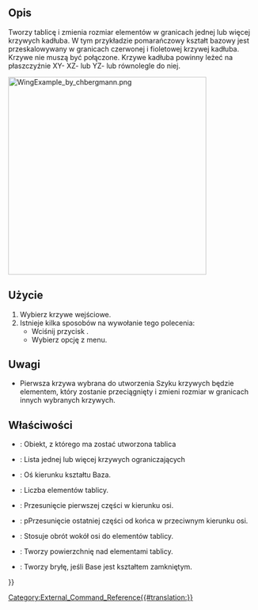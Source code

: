 <languages/>

{{Docnav/pl
|
|[[CurvedShapes_CurvedSegment/pl|Segment krzywizny]]
|[[CurvedShapes Workbench/pl|środowisko pracy Kształty zakrzywione]]
|IconL=
|IconR=CurvedShapes_CurvedSegment.svg
|IconC=CurvedShapes_workbench_icon.svg
}}

{{GuiCommand/pl
|Name=CurvedShapes CurvedArray
|Name/pl=Kształty Zakrzywione: Szyk krzywych
|MenuLocation=Curved Shapes → Curved Array
|Workbenches=[[CurvedShapes_Workbench/pl|Kształty Zakrzywione]]
|Shortcut=
|SeeAlso=
}}

<span id="Description"></span>
==Opis==

Tworzy tablicę i zmienia rozmiar elementów w granicach jednej lub więcej krzywych kadłuba. W tym przykładzie pomarańczowy kształt bazowy jest przeskalowywany w granicach czerwonej i fioletowej krzywej kadłuba. Krzywe nie muszą być połączone. Krzywe kadłuba powinny leżeć na płaszczyźnie XY- XZ- lub YZ- lub równolegle do niej.

[[Image:WingExample_by_chbergmann.png|400px]]
{{Caption|Obrazek z [https://github.com/chbergmann/CurvedShapesWorkbench/blob/master/Examples/WingExample.png repozytorium GitHub chbergmann'a]}}

<span id="Usage"></span>
==Użycie==

# Wybierz krzywe wejściowe.
# Istnieje kilka sposobów na wywołanie tego polecenia:
#* Wciśnij przycisk {{Button|[[Image:CurvedShapes_workbench_icon.svg|16px]] [[CurvedShapes_CurvedArray/pl|Curved Array]]}}.
#* Wybierz opcję {{MenuCommand|Curved Shapes → [[Image:CurvedShapes_workbench_icon.svg|16px]] Curved Array}} z menu.

<span id="Notes"></span>
==Uwagi==

* Pierwsza krzywa wybrana do utworzenia Szyku krzywych będzie elementem, który zostanie przeciągnięty i zmieni rozmiar w granicach innych wybranych krzywych.

<span id="Properties"></span>
==Właściwości==

{{Properties_Title|Podstawa}}

* {{PropertyData|Base}}: Obiekt, z którego ma zostać utworzona tablica
* {{PropertyData|Hullcurves}}: Lista jednej lub więcej krzywych ograniczających
* {{PropertyData|Axis}}: Oś kierunku kształtu Baza.
* {{PropertyData|Items}}: Liczba elementów tablicy.
* {{PropertyData|OffsetStart}}: Przesunięcie pierwszej części w kierunku osi.
* {{PropertyData|OffsetEnd}}: pPrzesunięcie ostatniej części od końca w przeciwnym kierunku osi.
* {{PropertyData|Twist}}: Stosuje obrót wokół osi do elementów tablicy.
* {{PropertyData|Surface}}: Tworzy powierzchnię nad elementami tablicy.
* {{PropertyData|Solid}}: Tworzy bryłę, jeśli Base jest kształtem zamkniętym.


{{Docnav/pl
|
|[[CurvedShapes_CurvedSegment/pl|Segment krzywizny]]
|[[CurvedShapes Workbench/pl|środowisko pracy Kształty zakrzywione]]
|IconL=
|IconR=CurvedShapes_CurvedSegment.svg
|IconC=CurvedShapes_workbench_icon.svg
}}

{{Userdocnavi{{#translation:}}}}
[[Category:External_Command_Reference{{#translation:}}]]